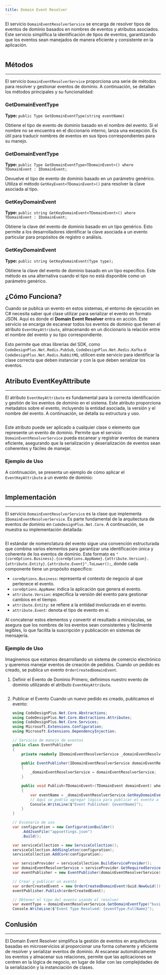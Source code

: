 ```yaml
---
title: Domain Event Resolver
---
```



El servicio `DomainEventResolverService` se encarga de resolver tipos de eventos de dominio basados en nombres de eventos y atributos asociados. Este servicio simplifica la identificación de tipos de eventos, garantizando que los eventos sean manejados de manera eficiente y consistente en la aplicación.

```csharp url="packages/CodeDesignPlus.Net.Core/src/CodeDesignPlus.Net.Core.Abstractions/IDomainEventResolverService.cs" 
```

## Métodos
---

El servicio `DomainEventResolverService` proporciona una serie de métodos para resolver y gestionar eventos de dominio. A continuación, se detallan los métodos principales y su funcionalidad:

### GetDomainEventType
**Type:** `public Type GetDomainEventType(string eventName)`

Obtiene el tipo de evento de dominio basado en el nombre del evento. Si el nombre no se encuentra en el diccionario interno, lanza una excepción. Es útil para traducir nombres de eventos en sus tipos correspondientes para su manejo.

### GetDomainEventType
**Type:** `public Type GetDomainEventType<TDomainEvent>() where TDomainEvent : IDomainEvent;`

Devuelve el tipo de evento de dominio basado en un parámetro genérico. Utiliza el método `GetKeyEvent<TDomainEvent>()` para resolver la clave asociada al tipo.

### GetKeyDomainEvent
**Type:** `public string GetKeyDomainEvent<TDomainEvent>() where TDomainEvent : IDomainEvent;`

Obtiene la clave del evento de dominio basado en un tipo genérico. Esto permite a los desarrolladores identificar la clave asociada a un evento particular para propósitos de registro o análisis.

### GetKeyDomainEvent
**Type:** `public string GetKeyDomainEvent(Type type);`

Obtiene la clave del evento de dominio basado en un tipo específico. Este método es una alternativa cuando el tipo no está disponible como un parámetro genérico.

## ¿Cómo Funciona?

Cuando se publica un evento en estos sistemas, el entorno de ejecución en C# necesita saber qué clase utilizar para serializar el evento en formato JSON. Aquí es donde el **Domain Event Resolver** entra en acción. Este servicio se encarga de escanear todos los eventos de dominio que tienen el atributo `EventKeyAttribute`, almacenando en un diccionario la relación entre el nombre del evento y su tipo correspondiente.

Esto permite que otras librerías del SDK, como `CodeDesignPlus.Net.Redis.PubSub`, `CodeDesignPlus.Net.Redis.Kafka` o `CodeDesignPlus.Net.Redis.RabbitMQ`, utilicen este servicio para identificar la clase correcta que deben instanciar y con la que deben serializar los eventos.

## Atributo EventKeyAttribute
---

El atributo `EventKeyAttribute` es fundamental para la correcta identificación y gestión de los eventos de dominio en el sistema. Este atributo proporciona metadatos sobre el evento, incluyendo la entidad asociada, la versión y el nombre del evento. A continuación, se detalla su estructura y uso.

```csharp url="packages/CodeDesignPlus.Net.Core/src/CodeDesignPlus.Net.Core.Abstractions/Attributes/EventKeyAttribute.cs" 
```

Este atributo puede ser aplicado a cualquier clase o elemento que represente un evento de dominio. Permite que el servicio `DomainEventResolverService` pueda escanear y registrar eventos de manera eficiente, asegurando que la serialización y deserialización de eventos sean coherentes y fáciles de manejar.

### Ejemplo de Uso

A continuación, se presenta un ejemplo de cómo aplicar el `EventKeyAttribute` a un evento de dominio:

```csharp url="examples/CodeDesignPlus.Net.Core.Sample/Resources/DomainEvents/OrderCreatedDomainEvent.cs" 
```

## Implementación
---

El servicio `DomainEventResolverService` es la clase que implementa `IDomainEventResolverService`. Es parte fundamental de la arquitectura de eventos de dominio en `CodeDesignPlus.Net.Core`. A continuación, se muestra su implementación detallada:

```csharp url="packages/CodeDesignPlus.Net.Core/src/CodeDesignPlus.Net.Core/Services/DomainEventResolverService.cs" 
```

El estándar de nomenclatura del evento sigue una convención estructurada que combina varios elementos para garantizar una identificación única y coherente de los eventos de dominio. Este formato es `"{coreOptions.Business}.{coreOptions.AppName}.{attribute.Version}.{attribute.Entity}.{attribute.Event}".ToLower();`, donde cada componente tiene un propósito específico:

- `coreOptions.Business`: representa el contexto de negocio al que pertenece el evento.
- `coreOptions.AppName`: indica la aplicación que genera el evento.
- `attribute.Version`: especifica la versión del evento para gestionar cambios en el tiempo.
- `attribute.Entity`: se refiere a la entidad involucrada en el evento.
- `attribute.Event`: denota el tipo de evento en sí.

Al concatenar estos elementos y convertir el resultado a minúsculas, se asegura que los nombres de los eventos sean consistentes y fácilmente legibles, lo que facilita la suscripción y publicación en sistemas de mensajería.


### Ejemplo de Uso

Imaginemos que estamos desarrollando un sistema de comercio electrónico y queremos manejar eventos de creación de pedidos. Cuando un pedido es creado, se publica un evento `OrderCreatedDomainEvent`.

<Steps>

1. Definir el Evento de Dominio
    Primero, definimos nuestro evento de dominio utilizando el atributo `EventKeyAttribute`.

    ```csharp url="examples/CodeDesignPlus.Net.Core.Sample/Resources/DomainEvents/OrderCreatedDomainEvent.cs"
    ```

2. Publicar el Evento
    Cuando un nuevo pedido es creado, publicamos el evento:

    ```csharp
    using CodeDesignPlus.Net.Core.Abstractions;
    using CodeDesignPlus.Net.Core.Abstractions.Attributes;
    using CodeDesignPlus.Net.Core.Services;
    using Microsoft.Extensions.Configuration;
    using Microsoft.Extensions.DependencyInjection;

    // Servicio de manejo de eventos
    public class EventPublisher
    {
        private readonly IDomainEventResolverService _domainEventResolverService;

        public EventPublisher(IDomainEventResolverService domainEventResolverService)
        {
            _domainEventResolverService = domainEventResolverService;
        }

        public void Publish<TDomainEvent>(TDomainEvent domainEvent) where TDomainEvent : IDomainEvent
        {
            var eventName = _domainEventResolverService.GetKeyDomainEvent(domainEvent.GetType());
            // Aquí se podría agregar lógica para publicar el evento a un sistema de mensajería como RabbitMQ o Kafka
            Console.WriteLine($"Event Published: {eventName}");
        }
    }

    // Escenario de uso
    var configuration = new ConfigurationBuilder()
        .AddJsonFile("appsettings.json")
        .Build();

    var serviceCollection = new ServiceCollection();
    serviceCollection.AddSingleton(configuration);
    serviceCollection.AddCore(configuration);

    var serviceProvider = serviceCollection.BuildServiceProvider();
    var domainEventResolverService = serviceProvider.GetRequiredService<IDomainEventResolverService>();
    var eventPublisher = new EventPublisher(domainEventResolverService);

    // Crear y publicar un evento
    var orderCreatedEvent = new OrderCreatedDomainEvent(Guid.NewGuid());
    eventPublisher.Publish(orderCreatedEvent);

    // Obtener el tipo del evento usando el resolver
    var eventType = domainEventResolverService.GetDomainEventType("businessName.appName.v1.order.created");
    Console.WriteLine($"Event Type Resolved: {eventType.FullName}");

    ```
</Steps>

## Conlusión
---

El Domain Event Resolver simplifica la gestión de eventos en arquitecturas basadas en microservicios al proporcionar una forma coherente y eficiente de resolver y serializar eventos de dominio. Al escanear automáticamente los eventos y almacenar sus relaciones, permite que las aplicaciones se centren en la lógica de negocio, en lugar de lidiar con las complejidades de la serialización y la instanciación de clases.